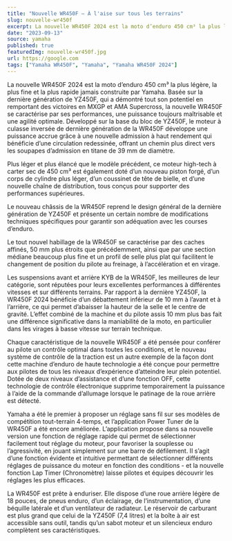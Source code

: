 ```yaml
---
title: "Nouvelle WR450F – À l'aise sur tous les terrains"
slug: nouvelle-wr450f
excerpt: La nouvelle WR450F 2024 est la moto d’enduro 450 cm³ la plus légère, la plus fine et la plus rapide jamais construite par Yamaha. Basée sur la dernière génération de YZ450F, qui a démontré tout son potentiel en remportant des victoires en MXGP et AMA Supercross, la nouvelle WR450F se caractérise par ses performances, une puissance toujours maîtrisable et une agilité optimale. Développé sur la base du bloc de YZ450F, le moteur à culasse inversée de dernière génération de la WR450F développe une puissance accrue grâce à une nouvelle admission à haut rendement qui bénéficie d’une circulation redessinée, offrant un chemin plus direct vers les soupapes d’admission en titane de 39 mm de diamètre.
date: "2023-09-13"
source: yamaha
published: true
featuredImg: nouvelle-wr450f.jpg
url: https://google.com
tags: ["Yamaha WR450F", "Yamaha", "Yamaha WR450F 2024"]
---
```


La nouvelle WR450F 2024 est la moto d’enduro 450 cm³ la plus légère, la plus fine et la plus rapide jamais construite par Yamaha. Basée sur la dernière génération de YZ450F, qui a démontré tout son potentiel en remportant des victoires en MXGP et AMA Supercross, la nouvelle WR450F se caractérise par ses performances, une puissance toujours maîtrisable et une agilité optimale. Développé sur la base du bloc de YZ450F, le moteur à culasse inversée de dernière génération de la WR450F développe une puissance accrue grâce à une nouvelle admission à haut rendement qui bénéficie d’une circulation redessinée, offrant un chemin plus direct vers les soupapes d’admission en titane de 39 mm de diamètre.

<MDXVideo
    id="dkQrW_NVCoE?si=2qnqGCN5X1A_uiHH"
    title="Nouvelle WR450F – À l'aise sur tous les terrains"
/>

Plus léger et plus élancé que le modèle précédent, ce moteur high-tech à carter sec de 450 cm³ est également doté d’un nouveau piston forgé, d’un corps de cylindre plus léger, d’un coussinet de tête de bielle, et d’une nouvelle chaîne de distribution, tous conçus pour supporter des performances supérieures.

Le nouveau châssis de la WR450F reprend le design général de la dernière génération de YZ450F et présente un certain nombre de modifications techniques spécifiques pour garantir son adéquation avec les courses d’enduro.

Le tout nouvel habillage de la WR450F se caractérise par des caches affinés, 50 mm plus étroits que précédemment, ainsi que par une section médiane beaucoup plus fine et un profil de selle plus plat qui facilitent le changement de position du pilote au freinage, à l’accélération et en virage.

Les suspensions avant et arrière KYB de la WR450F, les meilleures de leur catégorie, sont réputées pour leurs excellentes performances à différentes vitesses et sur différents terrains. Par rapport à la dernière YZ450F, la WR450F 2024 bénéficie d’un débattement inférieur de 10 mm à l’avant et à l’arrière, ce qui permet d’abaisser la hauteur de la selle et le centre de gravité. L’effet combiné de la machine et du pilote assis 10 mm plus bas fait une différence significative dans la maniabilité de la moto, en particulier dans les virages à basse vitesse sur terrain technique.

Chaque caractéristique de la nouvelle WR450F a été pensée pour conférer au pilote un contrôle optimal dans toutes les conditions, et le nouveau système de contrôle de la traction est un autre exemple de la façon dont cette machine d’enduro de haute technologie a été conçue pour permettre aux pilotes de tous les niveaux d’expérience d’atteindre leur plein potentiel. Dotée de deux niveaux d’assistance et d’une fonction OFF, cette technologie de contrôle électronique supprime temporairement la puissance à l’aide de la commande d’allumage lorsque le patinage de la roue arrière est détecté.

Yamaha a été le premier à proposer un réglage sans fil sur ses modèles de compétition tout-terrain 4-temps, et l’application Power Tuner de la WR450F a été encore améliorée. L’application propose dans sa nouvelle version une fonction de réglage rapide qui permet de sélectionner facilement tout réglage du moteur, pour favoriser la souplesse ou l’agressivité, en jouant simplement sur une barre de défilement. Il s’agit d’une fonction évidente et intuitive permettant de sélectionner différents réglages de puissance du moteur en fonction des conditions - et la nouvelle fonction Lap Timer (Chronomètre) laisse pilotes et équipes découvrir les réglages les plus efficaces.

La WR450F est prête à enduriser. Elle dispose d’une roue arrière légère de 18 pouces, de pneus enduro, d’un éclairage, de l’instrumentation, d’une béquille latérale et d’un ventilateur de radiateur. Le réservoir de carburant est plus grand que celui de la YZ450F (7,4 litres) et la boîte à air est accessible sans outil, tandis qu’un sabot moteur et un silencieux enduro complètent ses caractéristiques.
